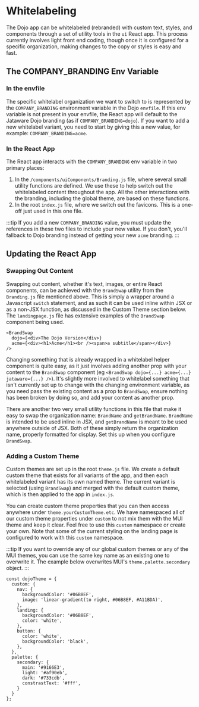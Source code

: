 # Whitelabeling

The Dojo app can be whitelabeled (rebranded) with custom text, styles, and components through a set of utility tools in the `ui` React app. This process currently involves light front end coding, though once it is configured for a specific organization, making changes to the copy or styles is easy and fast. 

## The COMPANY_BRANDING Env Variable

### In the envfile
The specific whitelabel organization we want to switch to is represented by the `COMPANY_BRANDING` environment variable in the Dojo `envfile`. If this env variable is not present in your envfile, the React app will default to the Jataware Dojo branding (as if `COMPANY_BRANDING=dojo`). If you want to add a new whitelabel variant, you need to start by giving this a new value, for example: `COMPANY_BRANDING=acme`.

### In the React App

The React app interacts with the `COMPANY_BRANDING` env variable in two primary places: 
1. In the `/components/uiComponents/Branding.js` file, where several small utility functions are defined. We use these to help switch out the whitelabeled content throughout the app. All the other interactions with the branding, including the global theme, are based on these functions. 
2. In the root `index.js` file, where we switch out the favicons. This is a one-off just used in this one file. 

:::tip
If you add a new `COMPANY_BRANDING` value, you must update the references in these two files to include your new value. If you don't, you'll fallback to Dojo branding instead of getting your new `acme` branding. 
:::

## Updating the React App

### Swapping Out Content

Swapping out content, whether it's text, images, or entire React components, can be achieved with the `BrandSwap` utility from the `Branding.js` file mentioned above. This is simply a wrapper around a Javascript `switch` statement, and as such it can be used inline within JSX or as a non-JSX function, as discussed in the Custom Theme section below. The `landingpage.js` file has extensive examples of the `BrandSwap` component being used. 
```
<BrandSwap 
  dojo={<div>The Dojo Version</div>} 
  acme={<div><h1>Acme</h1><br /><span>a subtitle</span></div>} 
/>
```

Changing something that is already wrapped in a whitelabel helper component is quite easy, as it just involves adding another prop with your content to the `BrandSwap` component (eg `<BrandSwap dojo={...} acme={...} jataware={...} />`). It's slightly more involved to whitelabel something that isn't currently set up to change with the changing environment variable, as you need pass the existing content as a prop to `BrandSwap`, ensure nothing has been broken by doing so, and add your content as another prop. 

There are another two very small utility functions in this file that make it easy to swap the organization name: `BrandName` and `getBrandName`. `BrandName` is intended to be used inline in JSX, and `getBrandName` is meant to be used anywhere outside of JSX. Both of these simply return the organization name, properly formatted for display. Set this up when you configure `BrandSwap`. 

### Adding a Custom Theme

Custom themes are set up in the root `theme.js` file. We create a default custom theme that exists for all variants of the app, and then each whitelabeled variant has its own named theme. The current variant is selected (using `BrandSwap`) and merged with the default custom theme, which is then applied to the app in `index.js`. 

You can create custom theme properties that you can then access anywhere under `theme.yourCustomTheme.etc`. We have namespaced all of our custom theme properties under `custom` to not mix them with the MUI theme and keep it clear. Feel free to use this `custom` namespace or create your own. Note that some of the current styling on the landing page is configured to work with this `custom` namespace. 

:::tip
If you want to override any of our global custom themes or any of the MUI themes, you can use the same key name as an existing one to overwrite it. 
The example below overwrites MUI's `theme.palette.secondary` object.
:::

```
const dojoTheme = {
  custom: {
    nav: {
      backgroundColor: '#06B8EF',
      image: 'linear-gradient(to right, #06B8EF, #A11BDA)',
    },
    landing: {
      backgroundColor: '#06B8EF',
      color: 'white',
    },
    button: {
      color: 'white',
      backgroundColor: 'black',
    },
  },
  palette: {
    secondary: {
      main: '#9166E3',
      light: '#af90eb',
      dark: '#733cdb',
      constrastText: '#fff',
    }
  }
};
```
